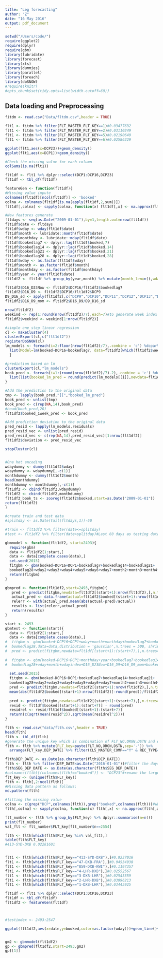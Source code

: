 ```yaml
---
title: "Leg forecasting"
author: "Z"
date: "16 May 2016"
output: pdf_document
---
```


```r
setwd("/Users/code/")
require(ggplot2)
require(dplyr)
require(gbm)
library(lubridate)
library(forecast)
library(xts)
library(dummies)
library(parallel)
library(foreach)
library(doSNOW)
#require(knitr)
#opts_chunk$set(tidy.opts=list(width.cutoff=60))
```


## Data loading and Preprocessing

```r
fitdm <- read.csv("Data/fltdm.csv",header = TRUE)

flt1 <- fitdm %>% filter(FLT_MASTER_FLT_KEY==1)#0.03477632
flt1 <- fitdm %>% filter(FLT_MASTER_FLT_KEY==2)#0.03110349
flt1 <- fitdm %>% filter(FLT_MASTER_FLT_KEY==5)#0.02190649
flt1 <- fitdm %>% filter(FLT_MASTER_FLT_KEY==6)#0.02586229

ggplot(flt1,aes(x=DCP23))+geom_density()
ggplot(flt1,aes(x=DCP1))+geom_density()

#Check the missing value for each column
colSums(is.na(flt1))

flt1df <- flt1 %>% dplyr::select(DCP1:DCP16,DCP23)
flt1df <- tbl_df(flt1df)

featureGen <- function(flt1df){
#Missing value impute
colnames(flt1df)[ncol(flt1df)] <- 'booked'
colna <- colnames(flt1df[is.na(apply(flt1df,2,sum))])
flt1df[,colna] <- sapply(colna, function(x) flt1df[,x] <- na.approx(flt1df[,x]))

#New features generate
fltdays <- seq(as.Date("2009-01-01"),by=1,length.out=nrow(flt1df))
flt1df$date <- fltdays
flt1df$wday <- wday(flt1df$date)
flt1df$month <- lubridate::month(flt1df$date)
flt1df$monthday <- lubridate::mday(flt1df$date)
flt1df$bookedlag7 <- dplyr::lag(flt1df$booked,7)
flt1df$bookedlag14 <- dplyr::lag(flt1df$booked,14)
flt1df$bookedlag21 <- dplyr::lag(flt1df$booked,21)
flt1df$bookedlag28 <- dplyr::lag(flt1df$booked,28)
flt1df$wday <- as.factor(flt1df$wday)
flt1df$month <- as.factor(flt1df$month)
flt1df$monthday <- as.factor(flt1df$monthday)
flt1df$year <- year(flt1df$date)
flt1df2 <- flt1df %>% group_by(year,month) %>% mutate(month_len=n(),wdayindex=rep(1:5,each=7)[1:month_len])

flt1df2$D16_D23Now <- flt1df2$DCP16/flt1df2$bookedlag7
flt1df2$D16_D9 <- flt1df2$DCP16/flt1df2$DCP9
D9_D16_sd <- apply(flt1df2[,c("DCP9","DCP10","DCP11","DCP12","DCP13","DCP14","DCP15","DCP16")],1,sd)
flt1df2$D16_D9_mom <- flt1df2$D16_D9/D9_D16_sd

nrow(flt1df2)
weekind <- rep(1:round(nrow(flt1df2)/7),each=7)#to generate week index for each day
flt1df2$weekind <- weekind[1:nrow(flt1df2)]

#simple one step linear regression
cl <- makeCluster(4)
clusterExport(cl,c("flt1df2"))
registerDoSNOW(cl)
lm_models <- foreach(i=2:floor(nrow(flt1df2)/7),.combine = 'c') %dopar%{#start from 2 instead of 1 is due to bookedlag7 is NA for 1.
  list(Model=lm(booked~DCP16+bookedlag7, data=flt1df2[which(flt1df2$weekind==i),]))
  }

#prediction based on lm
clusterExport(cl,"lm_models")
book_pred <- foreach(i=1:(round(nrow(flt1df2)/7)-2),.combine = 'c') %dopar%{
  list(list(booked_lm_pred = round(predict(lm_models[[i]],newdata=flt1df2[which(flt1df2$weekind==(i+2)),]))))
}

#Add the prediction to the original data
tmp <- lapply(book_pred,"[[","booked_lm_pred")
book_pred <- unlist(tmp)
book_pred <- c(rep(NA,14),book_pred)
#head(book_pred,20)
flt1df2$booked_1week_pred <- book_pred

#Add prediction deviation to the original data
pred_resid <- lapply(lm_models,residuals)
pred_resid_vec <- unlist(pred_resid)
pred_resid_vec <- c(rep(NA,14),pred_resid_vec)[1:nrow(flt1df2)]
flt1df2$deviation <- pred_resid_vec

stopCluster(cl)


#One hot encoding
wdaydummy <- dummy(flt1df2$wday)
wdaydummy <- wdaydummy[,-c(1)]
monthdummy <- dummy(flt1df2$month)
head(monthdummy)
monthdummy <- monthdummy[,-c(1)]
flt1df2 <- cbind(flt1df2,wdaydummy)
flt1df2 <- cbind(flt1df2,monthdummy)
flt1df2_book_ts <- zooreg(flt1df2$booked,start=as.Date("2009-01-01"))
return(flt1df2)
}

#create train and test data
#splitday <- as.Date(tail(fltdays,1))-60

#train <- flt1df2 %>% filter(date<=splitday)
#test <- flt1df2 %>% filter(date>splitday)#Last 60 days as testing data.
```

```r

gbmmodel <- function(flt1df2, start=2493){
  require(gbm)
  data <- flt1df2[1:start,]
  data <- data[complete.cases(data),]
  set.seed(2015)
  fitgbm <- gbm(booked~DCP16+DCP1+bookedlag7+bookedlag14+bookedlag21+
  bookedlag28+wday2+wday3+wday4+wday5+wday6+wday7+month2+month3+month4+month5+month6+month7+month8+month9+month10+month11+month12+wdayindex+D16_D23Now+D16_D9+D16_D9_mom+booked_1week_pred+deviation,data=data,distribution = 'gaussian',n.trees = 1000,interaction.depth=2, shrinkage = 0.01)
  return(fitgbm)
}

gbmpred <- function(flt1df2,start=2493,fitgbm){
   pred <- predict(fitgbm,newdata=flt1df2[(start+1):nrow(flt1df2),],n.trees=1000,type="response")
   actual_pred <- data.frame(actual=flt1df2$booked[(start+1):nrow(flt1df2)],pred=round(pred))
   relerr <- with(actual_pred,mean(abs(actual-pred)/actual))
   results <- list(relerr,actual_pred)
   return(results)
}

start <- 2493
gbmtest <- function(start){
  data <- flt1df2[1:start,]
  data <- data[complete.cases(data),]
#  fitgbm <- gbm(booked~DCP16+DCP1+wday+month+monthday+bookedlag7+bookedlag14+bookedlag21+
#  bookedlag28,data=data,distribution = 'gaussian',n.trees = 500, shrinkage = 0.01)
#  pred <- predict(fitgbm,newdata=flt1df[(start+1):(start+7),],n.trees=500,type="response")
  
#  fitgbm <- gbm(booked~DCP16+DCP1+monthday+year+bookedlag7+bookedlag14+bookedlag21+
#  bookedlag28+wday+month+wdayindex+D16_D23Now+D16_D9+D16_D9_mom+booked_1week_pred+deviation,data=data,distribution = 'gaussian',n.trees = 1000,interaction.depth=2, shrinkage = 0.01)
  
  set.seed(2015)
  fitgbm <- gbm(booked~DCP16+DCP1+bookedlag7+bookedlag14+bookedlag21+
  bookedlag28+wday2+wday3+wday4+wday5+wday6+wday7+month2+month3+month4+month5+month6+month7+month8+month9+month10+month11+month12+wdayindex+D16_D23Now+D16_D9+D16_D9_mom+booked_1week_pred+deviation,data=data,distribution = 'gaussian',n.trees = 1000,interaction.depth=2, shrinkage = 0.01)#copy h2o gbm features
  pred <- predict(fitgbm,newdata=flt1df2[(start+1):nrow(flt1df2),],n.trees=1000,type="response")
  mean(abs(flt1df2$booked[(start+1):nrow(flt1df2)]-round(pred))/flt1df2$booked[(start+1):nrow(flt1df2)])
  
  pred <- predict(fitgbm,newdata=flt1df2[(start+1):(start+7),],n.trees=1000,type="response")
  resid <- flt1df$booked[(start+1):(start+7)] - round(pred)
  residrel <- resid/flt1df$booked[(start+1):(start+7)]
  return(c(sqrt(mean(resid^2)),sqrt(mean(residrel^2))))
}

```


```r
flth <- read.csv("data/flth.csv",header = TRUE)
head(flth)
flth <- tbl_df(flth)
#generate the unique key which is combination of FLT_NO,ORGN,DSTN and only look economic class with LSS
flth <- flth %>% mutate(FLT_key=paste(FLT_NO,ORGN,DSTN,sep='-')) %>% 
  arrange(FLT_key,DEP_DATE) %>% filter(CLS_MASTER_COMP=="Y" & REC_TYPE=="LSS")

flth$DEP_DATE <- as.Date(as.character(flth$DEP_DATE))
flth <- flth %>% filter(DEP_DATE<as.Date("2016-01-01"))#filter the days after 2016-01-01
flth$SEG_DEP_DATE <- as.Date(as.character(flth$SEG_DEP_DATE))
#colnames(flth)[(colnames(flth)=="booked")] <- "DCP23"#rename the target variable names.
flt_key <- (unique(flth$FLT_key))
flth <- flth[,2:ncol(flth)]
#Missing data pattern as follows:
md.pattern(flth)

#fitting the missing value
colna <- c(grep("DCP",colnames(flth)),grep("booked",colnames(flth)))#why not consider row-wised???
flth[,colna] <- sapply(colna, function(x) flth[,x] <- na.approx(flth[,x]))

flt_number <- flth %>% group_by(FLT_key) %>% dplyr::summarise(n=n())
print(flt_number)
val_flt <- flt_number$FLT_key[flt_number$n==2554]

flth <- flth[which(flth$FLT_key %in% val_flt),]
table(flth$FLT_key)
#413-SYD-DXB 0.02281601


flt1 <- flth[which(flth$FLT_key=="413-SYD-DXB"),]#0.0237016
flt1 <- flth[which(flth$FLT_key=="47-DXB-FRA"),]#0.04534938
flt1 <- flth[which(flth$FLT_key=="859-DXB-KWI"),]#0.1197357
flt1 <- flth[which(flth$FLT_key=="4-LHR-DXB"),]#0.02552567
flt1 <- flth[which(flth$FLT_key=="3-DXB-LHR"),]#0.02545359
flt1 <- flth[which(flth$FLT_key=="2-LHR-DXB"),]#0.03096213
flt1 <- flth[which(flth$FLT_key=="1-DXB-LHR"),]#0.03445925

flt1df <- flt1 %>% dplyr::select(DCP1:DCP16,DCP23)
flt1df <- tbl_df(flt1df)
flt1df2 <- featureGen(flt1df)



#testindex <- 2493:2547

ggplot(flt1df2,aes(x=date,y=booked,color=as.factor(wday)))+geom_line()+facet_grid(month~wday)+theme(axis.text.x = element_text(angle = 45, hjust = 1))


gm2 <- gbmmodel(flt1df2)
gp <- gbmpred(flt1df2,start=2493,gm2)
gp[[1]]


```

